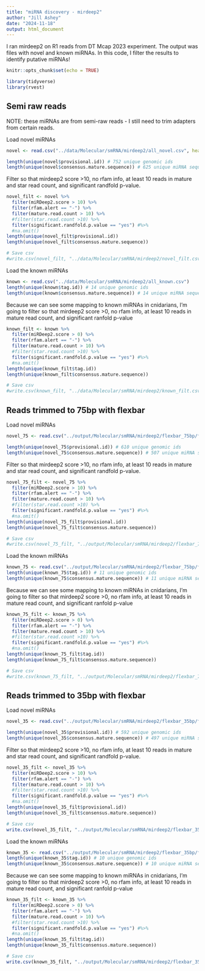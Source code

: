```yaml
---
title: "miRNA discovery - mirdeep2"
author: "Jill Ashey"
date: "2024-11-18"
output: html_document
---
```


I ran mirdeep2 on R1 reads from DT Mcap 2023 experiment. The output was files with novel and known miRNAs. In this code, I filter the results to identify putative miRNAs!

```r
knitr::opts_chunk$set(echo = TRUE)

library(tidyverse)
library(rvest)
```

## Semi raw reads 
NOTE: these miRNAs are from semi-raw reads - I still need to trim adapters from certain reads. 

Load novel miRNAs 
```r
novel <- read.csv("../data/Molecular/smRNA/mirdeep2/all_novel.csv", header = T)

length(unique(novel$provisional.id)) # 752 unique genomic ids
length(unique(novel$consensus.mature.sequence)) # 625 unique miRNA sequences
```

Filter so that mirdeep2 score >10, no rfam info, at least 10 reads in mature and star read count, and significant randfold p-value. 
```r
novel_filt <- novel %>%
  filter(miRDeep2.score > 10) %>%
  filter(rfam.alert == "-") %>%
  filter(mature.read.count > 10) %>%
  #filter(star.read.count >10) %>%
  filter(significant.randfold.p.value == "yes") #%>%
  #na.omit()
length(unique(novel_filt$provisional.id))
length(unique(novel_filt$consensus.mature.sequence))

# Save csv 
#write.csv(novel_filt, "../data/Molecular/smRNA/mirdeep2/novel_filt.csv")
```

Load the known miRNAs
```r
known <- read.csv("../data/Molecular/smRNA/mirdeep2/all_known.csv")
length(unique(known$tag.id)) # 14 unique genomic ids
length(unique(known$consensus.mature.sequence)) # 14 unique miRNA sequences
```

Because we can see some mapping to known miRNAs in cnidarians, I'm going to filter so that mirdeep2 score >0, no rfam info, at least 10 reads in mature read count, and significant ranfold p-value
```r
known_filt <- known %>%
  filter(miRDeep2.score > 0) %>%
  filter(rfam.alert == "-") %>%
  filter(mature.read.count > 10) %>%
  #filter(star.read.count >10) %>%
  filter(significant.randfold.p.value == "yes") #%>%
  #na.omit()
length(unique(known_filt$tag.id))
length(unique(known_filt$consensus.mature.sequence))

# Save csv 
#write.csv(known_filt, "../data/Molecular/smRNA/mirdeep2/known_filt.csv")
```

## Reads trimmed to 75bp with flexbar 

Load novel miRNAs 
```r
novel_75 <- read.csv("../output/Molecular/smRNA/mirdeep2/flexbar_75bp/flexbar_75bp_novel.csv", header = T)

length(unique(novel_75$provisional.id)) # 610 unique genomic ids
length(unique(novel_75$consensus.mature.sequence)) # 507 unique miRNA sequences
```

Filter so that mirdeep2 score >10, no rfam info, at least 10 reads in mature and star read count, and significant randfold p-value. 
```r
novel_75_filt <- novel_75 %>%
  filter(miRDeep2.score > 10) %>%
  filter(rfam.alert == "-") %>%
  filter(mature.read.count > 10) %>%
  #filter(star.read.count >10) %>%
  filter(significant.randfold.p.value == "yes") #%>%
  #na.omit()
length(unique(novel_75_filt$provisional.id))
length(unique(novel_75_filt$consensus.mature.sequence))

# Save csv 
#write.csv(novel_75_filt, "../output/Molecular/smRNA/mirdeep2/flexbar_75bp/flexbar_75bp_novel_filt.csv")
```

Load the known miRNAs
```r
known_75 <- read.csv("../output/Molecular/smRNA/mirdeep2/flexbar_75bp/flexbar_75bp_known.csv", header = T)
length(unique(known_75$tag.id)) # 11 unique genomic ids
length(unique(known_75$consensus.mature.sequence)) # 11 unique miRNA sequences
```

Because we can see some mapping to known miRNAs in cnidarians, I'm going to filter so that mirdeep2 score >0, no rfam info, at least 10 reads in mature read count, and significant ranfold p-value
```r
known_75_filt <- known_75 %>%
  filter(miRDeep2.score > 0) %>%
  filter(rfam.alert == "-") %>%
  filter(mature.read.count > 10) %>%
  #filter(star.read.count >10) %>%
  filter(significant.randfold.p.value == "yes") #%>%
  #na.omit()
length(unique(known_75_filt$tag.id))
length(unique(known_75_filt$consensus.mature.sequence))

# Save csv 
#write.csv(known_75_filt, "../output/Molecular/smRNA/mirdeep2/flexbar_75bp/flexbar_75bp_known_filt.csv")
```

## Reads trimmed to 35bp with flexbar 

Load novel miRNAs 
```r
novel_35 <- read.csv("../output/Molecular/smRNA/mirdeep2/flexbar_35bp/flexbar_35bp_novel.csv", header = T)

length(unique(novel_35$provisional.id)) # 592 unique genomic ids
length(unique(novel_35$consensus.mature.sequence)) # 497 unique miRNA sequences
```

Filter so that mirdeep2 score >10, no rfam info, at least 10 reads in mature and star read count, and significant randfold p-value. 
```r
novel_35_filt <- novel_35 %>%
  filter(miRDeep2.score > 10) %>%
  filter(rfam.alert == "-") %>%
  filter(mature.read.count > 10) %>%
  #filter(star.read.count >10) %>%
  filter(significant.randfold.p.value == "yes") #%>%
  #na.omit()
length(unique(novel_35_filt$provisional.id))
length(unique(novel_35_filt$consensus.mature.sequence))

# Save csv 
write.csv(novel_35_filt, "../output/Molecular/smRNA/mirdeep2/flexbar_35bp/flexbar_35bp_novel_filt.csv")
```

Load the known miRNAs
```r
known_35 <- read.csv("../output/Molecular/smRNA/mirdeep2/flexbar_35bp/flexbar_35bp_known.csv", header = T)
length(unique(known_35$tag.id)) # 10 unique genomic ids
length(unique(known_35$consensus.mature.sequence)) # 10 unique miRNA sequences
```

Because we can see some mapping to known miRNAs in cnidarians, I'm going to filter so that mirdeep2 score >0, no rfam info, at least 10 reads in mature read count, and significant ranfold p-value
```r
known_35_filt <- known_35 %>%
  filter(miRDeep2.score > 0) %>%
  filter(rfam.alert == "-") %>%
  filter(mature.read.count > 10) %>%
  #filter(star.read.count >10) %>%
  filter(significant.randfold.p.value == "yes") #%>%
  #na.omit()
length(unique(known_35_filt$tag.id))
length(unique(known_35_filt$consensus.mature.sequence))

# Save csv 
write.csv(known_35_filt, "../output/Molecular/smRNA/mirdeep2/flexbar_35bp/flexbar_35bp_known_filt.csv")
```